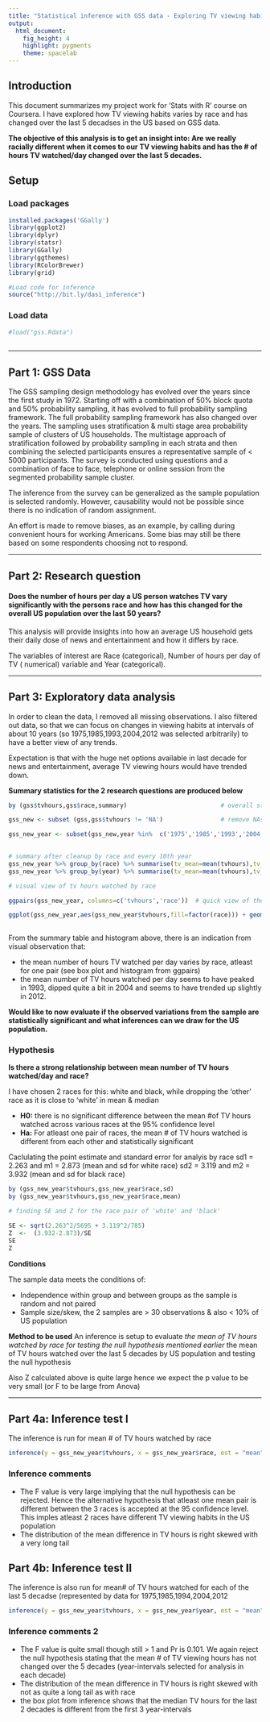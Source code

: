 ```yaml
---
title: "Statistical inference with GSS data - Exploring TV viewing habits by race and each decade since 1972"
output: 
  html_document: 
    fig_height: 4
    highlight: pygments
    theme: spacelab
---
```

## Introduction

This document summarizes my project work for 'Stats with R' course on Coursera. I have explored how TV viewing habits varies by race and has changed over the last 5 decadses in the US based on GSS data. 

**The objective of this analysis is to get an insight into: Are we really racially different when it comes to our TV viewing habits and has the # of hours TV watched/day changed over the last 5 decades.**


## Setup

### Load packages

```r
installed.packages('GGally')
library(ggplot2)
library(dplyr)
library(statsr)
library(GGally)
library(ggthemes)
library(RColorBrewer)
library(grid)

#Load code for inference
source("http://bit.ly/dasi_inference")

```

### Load data


```r
#load("gss.Rdata")
 

```


* * *

## Part 1: GSS Data

The GSS sampling design methodology has evolved over the years since the first study in 1972. Starting off with a combination of 50% block quota and 50% probability sampling, it has evolved to full probability sampling framework. The full probability sampling framework has also changed over the years. The sampling uses stratification & multi stage area probability sample of clusters of US households. The multistage approach of stratification followed by probability sampling in each strata and then combining the selected participants ensures a representative sample of < 5000 participants. The survey is conducted using questions and a combination of face to face, telephone or online session from the segmented probability sample cluster.

The inference from the survey can be generalized as the sample population is selected randomly. However, causability would not be possible since there is no indication of random assignment. 

An effort is made to remove biases, as an example, by calling during convenient hours for working Americans. Some bias may still be there based on some respondents choosing not to respond.


* * *

## Part 2: Research question

#### Does the number of hours per day a US person watches TV vary significantly with the persons race and how has this changed for the overall US population over the last 50 years?  

This analysis will provide insights into how an average US household gets their daily dose of news and entertainment and how it differs by race. 

The variables of interest are Race (categorical),  Number of hours per day of TV ( numerical) variable and Year (categorical).
 




* * *

## Part 3: Exploratory data analysis

In order to clean the data, I  removed all missing observations. I also filtered out data, so that we can focus on changes in viewing habits at intervals of about 10 years (so 1975,1985,1993,2004,2012 was selected arbitrarily) to have a better view of any trends. 

Expectation is that with the huge net options available in last decade for news and entertainment, average TV viewing hours would have trended down.

**Summary statistics for the 2 research questions are produced below**

```r
by (gss$tvhours,gss$race,summary)                          # overall statistics including NA count, NA's will be removed in next step 

gss_new <- subset (gss,gss$tvhours != 'NA')                # remove NAs

gss_new_year <- subset(gss_new,year %in%  c('1975','1985','1993','2004','2012'))  # keep data for approx for every 10th year
 

# summary after cleanup by race and every 10th year
gss_new_year %>% group_by(race) %>% summarise(tv_mean=mean(tvhours),tv_median=median(tvhours),tv_sd=sd(tvhours), n=n())
gss_new_year %>% group_by(year) %>% summarise(tv_mean=mean(tvhours),tv_median=median(tvhours),tv_sd=sd(tvhours), n=n())

# visual view of tv hours watched by race

ggpairs(gss_new_year, columns=c('tvhours','race'))  # quick view of the 2 variables

ggplot(gss_new_year,aes(gss_new_year$tvhours,fill=factor(race))) + geom_histogram() + facet_grid(~year)  + xlim(0,25) + xlab('# hours/day TV watched')
 


```


From the summary table and histogram above, there is an indication from visual observation that: 

* the mean number of hours TV watched per day varies by race, atleast for one pair (see box plot and histogram from ggpairs)
* the mean number of TV hours watched per day seems to have peaked in 1993, dipped quite a bit in 2004 and seems to have trended up slightly in 2012.


**Would like to now evaluate if the observed variations from the sample are statistically significant and what inferences can we draw for the US population.**

### Hypothesis  

 **Is there a strong relationship between mean number of TV hours watched/day and race?**  

I have chosen 2 races for this: white and black, while dropping the 'other' race as it is close to 'white' in mean & median

* **H0:** there is no significant difference between the mean #of TV hours watched across various races at the 95% confidence level
* **Ha:** For atleast one pair of races, the mean # of TV hours watched is different from each other and statistically significant 


Caclulating the point estimate and standard error for analyis by race
sd1 = 2.263 and m1 = 2.873 (mean and sd for white race)
sd2 = 3.119 and m2 = 3.932 (mean and sd for black race)
 

```r
by (gss_new_year$tvhours,gss_new_year$race,sd)
by (gss_new_year$tvhours,gss_new_year$race,mean)

# finding SE and Z for the race pair of 'white' and 'black'

SE <- sqrt(2.263^2/5695 + 3.119^2/785)
Z  <-  (3.932-2.873)/SE
SE
Z

```

**Conditions**

The sample data meets the conditions of:

* Independence within group and between groups as the sample is random and not paired
* Sample size/skew, the 2 samples are > 30 observations & also < 10% of US population 

**Method to be used**
An inference is setup to evaluate 
 *the mean of TV hours watched by race for testing the null hypothesis mentioned earlier
 * the mean of TV hours watched over the last 5 decades by US population and testing the null hypothesis


Also Z calculated above is quite large hence we expect the p value to be very small (or F to be large from Anova)


* * *

## Part 4a: Inference test I

The inference is run for mean # of TV hours watched by race
```r

inference(y = gss_new_year$tvhours, x = gss_new_year$race, est = "mean", type = "ht", null = 0, alternative = "greater", method = "theoretical")


```

### Inference comments

* The F value is very large implying that the null hypothesis can be rejected. Hence the alternative hypothesis that atleast one mean pair is different between the 3 races is accepted at the 95 confidence level. This imples atleast 2 races have different TV viewing habits in the US population
* The distribution of the mean difference in TV hours is right skewed with a very long tail

## Part 4b: Inference test II

The inference is also run for mean# of TV hours watched for each of the last 5 decadse (represented by data for 1975,1985,1994,2004,2012

```r

inference(y = gss_new_year$tvhours, x = gss_new_year$year, est = "mean", type = "ht", null = 0, alternative = "greater", method = "theoretical")

```

### Inference comments 2

* The F value is quite small though still > 1 and Pr is 0.101. We again reject the null hypothesis stating that the mean # of TV viewing hours has not changed over the 5 decades (year-intervals selected for analysis in each decade) 
* The distribution of the mean difference in TV hours is right skewed with not as quite a long tail as with race
* the box plot from inference shows that the median TV hours for the last 2 decades is different from the first 3 year-intervals

